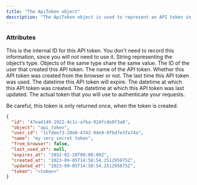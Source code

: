 ```yaml
---
title: "The ApiToken object"
description: "The ApiToken object is used to represent an API token in Assembly."
---
```


### Attributes

<ResponseField name="id" type="string">
  This is the internal ID for this API token. You don't need to record this
  information, since you will not need to use it.
</ResponseField>

<ResponseField name="object" type="string">
  String representing the object’s type. Objects of the same type share the same value.
</ResponseField>

<ResponseField name="user_id" type="string">
  The ID of the user that created this API token.
</ResponseField>

<ResponseField name="name" type="string">
  The name of the API token.
</ResponseField>

<ResponseField name="from_browser" type="boolean">
  Whether this API token was created from the browser or not.
</ResponseField>

<ResponseField name="last_used_at" type="string">
  The last time this API token was used.
</ResponseField>

<ResponseField name="expires_at" type="string">
  The datetime this API token will expire.
</ResponseField>

<ResponseField name="created_at" type="string">
  The datetime at which this API token was created.
</ResponseField>

<ResponseField name="updated_at" type="string">
  The datetime at which this API token was last updated.
</ResponseField>

<ResponseField name="token" type="string">
  The actual token that you will use to authenticate your requests.
  
  <Info>Be careful, this token is only returned once, when the token is created.</Info>
</ResponseField>

<ResponseExample>

```json ApiTokens object
{
  "id": "47ea4149-1922-4c1c-afba-924fcde0f3a8",
  "object": "api_token",
  "user_id": "1cfdee73-28e0-4742-94e9-9fbd7e3fa74a",
  "name": "my very secret token",
  "from_browser": false,
  "last_used_at": null,
  "expires_at": "2032-02-20T00:00:00Z",
  "created_at": "2023-09-05T14:58:54.251295875Z",
  "updated_at": "2023-09-05T14:58:54.251295875Z",
  "token": "<token>"
}
```

</ResponseExample>

<Snippet file="snippet-assembly-sdk.mdx" />

